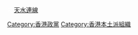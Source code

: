 <span style="height:{{{1|20px}}}; width:{{{1|20px}}};text-align:center; font-size:85%; color:#FFFFFF; display:inline-block; background:{{Party meta/color/天水連線}}; border-radius:50%">天</span>&nbsp;[[天水連線]]<noinclude>
{{Documentation}}
[[Category:香港政党标示模板|{{PAGENAME}}]]
[[Category:香港政黨]]
[[Category:香港本土派組織]]
</noinclude>